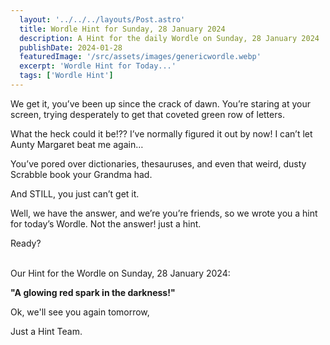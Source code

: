 ```yaml
---
  layout: '../../../layouts/Post.astro'
  title: Wordle Hint for Sunday, 28 January 2024
  description: A Hint for the daily Wordle on Sunday, 28 January 2024
  publishDate: 2024-01-28
  featuredImage: '/src/assets/images/genericwordle.webp'
  excerpt: 'Wordle Hint for Today...'
  tags: ['Wordle Hint']
---
```


  We get it, you’ve been up since the crack of dawn. You’re staring at your screen, trying desperately to get that coveted green row of letters. 

  What the heck could it be!??
  I’ve normally figured it out by now!
  I can’t let Aunty Margaret beat me again… 

  You’ve pored over dictionaries, thesauruses, and even that weird, dusty Scrabble book your Grandma had.

  And STILL, you just can’t get it. 

  Well, we have the answer, and we’re you’re friends, so we wrote you a hint for today’s Wordle.
  Not the answer! just a hint. 

  Ready?<br /><br />

  Our Hint for the Wordle on Sunday, 28 January 2024:

  **"A glowing red spark in the darkness!"**

  Ok, we'll see you again tomorrow, 

  Just a Hint Team.
  